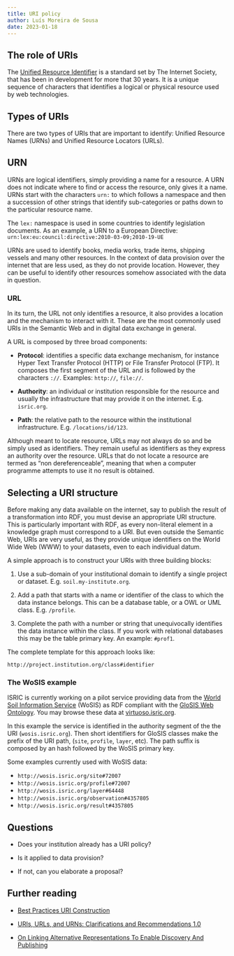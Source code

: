 ```yaml
---
title: URI policy
author: Luís Moreira de Sousa
date: 2023-01-18
---
```


## The role of URIs

The [Unified Resource Identifier](https://www.rfc-editor.org/rfc/rfc3986) is a
standard set by The Internet Society, that has been in development for more that
30 years. It is a unique sequence of characters that identifies a logical or
physical resource used by web technologies. 

## Types of URIs

There are two types of URIs that are important to identify: Unified Resource
Names (URNs) and Unified Resource Locators (URLs). 

## URN

URNs are logical identifiers, simply providing a name for a resource. A URN does
not indicate where to find or access the resource, only gives it a name. URNs
start with the characters `urn:` to which follows a namespace and then a
succession of other strings that identify sub-categories or paths down to the
particular resource name.
  
The `lex:` namespace is used in some countries to identify legislation
documents. As an example, a URN to a European Directive:
`urn:lex:eu:council:directive:2010-03-09;2010-19-UE`

URNs are used to identify books, media works, trade items, shipping vessels and
many other resources. In the context of data provision over the internet that
are less used, as they do not provide location. However, they can be useful to
identify other resources somehow associated with the data in question.

### URL

In its turn, the URL not only identifies a resource, it also provides a location
and the mechanism to interact with it. These are the most commonly used URIs in
the Semantic Web and in digital data exchange in general.

A URL is composed by three broad
components:

- **Protocol**: identifies a specific data exchange mechanism, for instance
  Hyper Text Transfer Protocol (HTTP) or File Transfer Protocol (FTP). It
composes the first segment of the URL and is followed by the characters `://`.
Examples: `http://`, `file://`.

- **Authority**: an individual or institution responsible for the resource and
  usually the infrastructure that may provide it on the internet. E.g.
`isric.org`.

- **Path**: the relative path to the resource within the institutional
  infrastructure. E.g. `/locations/id/123`.

Although meant to locate resource, URLs may not always do so and be simply used
as identifiers. They remain useful as identifiers as they express an authority
over the resource. URLs that do not locate a resource are termed as "non
dereferenceable", meaning that when a computer programme attempts to use it no
result is obtained.

## Selecting a URI structure

Before making any data available on the internet, say to publish the result of a
transformation into RDF, you must devise an appropriate URI structure. This is
particularly important with RDF, as every non-literal element in a knowledge
graph must correspond to a URI. But even outside the Semantic Web, URIs are very
useful, as
they provide unique identifiers on the World Wide Web (WWW) to your datasets,
even to each individual datum.

A simple approach is to construct your URIs with three building blocks: 

1. Use a sub-domain of your institutional domain to
identify a single project or dataset. E.g. `soil.my-institute.org`.

2. Add a path that starts with a name or identifier of the class
to which the data instance belongs. This can be a database table, or a OWL or
UML class. E.g. `/profile`.

3. Complete the path with a number or string that unequivocally identifies the
   data instance within the class. If you work with relational databases this
may be the table primary key. An example: `#prof1`. 

The complete template for this approach looks like:

```
http://project.institution.org/class#identifier
``` 

### The WoSIS example

ISRIC is currently working on a pilot service providing data from the [World
Soil Information Service](https://www.isric.org/explore/wosis) (WoSIS) as RDF
compliant with the [GloSIS Web Ontology](https://github.com/rapw3k/glosis). You
may browse these data at
[virtuoso.isric.org](https://virtuoso.isric.org/describe/?url=http%3A%2F%2Fwosis.isric.org%2Fdataset%23CU-SOTER&sas=SAME_AS_OFF&sid=11).

In this example the service is identified in the authority segment of the the
URI (`wosis.isric.org`). Then short identifiers for GloSIS classes make the
prefix of the URI path, (`site`, `profile`, `layer`, etc). The path suffix is
composed by an hash followed by the WoSIS primary key. 

Some examples currently used with WoSIS data:

  - `http://wosis.isric.org/site#72007`
  - `http://wosis.isric.org/profile#72007`
  - `http://wosis.isric.org/layer#64448`
  - `http://wosis.isric.org/observation#4357805`
  - `http://wosis.isric.org/result#4357805`

## Questions

- Does your institution already has a URI policy?

- Is it applied to data provision?

- If not, can you elaborate a proposal?

## Further reading

- [Best Practices URI Construction](https://www.w3.org/2011/gld/wiki/223_Best_Practices_URI_Construction)

- [URIs, URLs, and URNs: Clarifications and Recommendations 1.0](https://www.w3.org/TR/uri-clarification/)

- [On Linking Alternative Representations To Enable Discovery And Publishing](https://www.w3.org/2001/tag/doc/alternatives-discovery.html)

